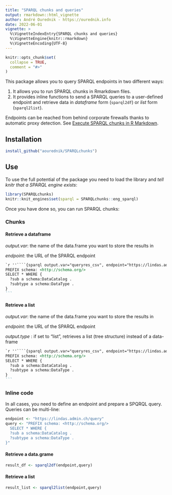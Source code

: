 ```yaml
---
title: "SPARQL chunks and queries"
output: rmarkdown::html_vignette
author: André Ourednik - https://ourednik.info
date: 2022-06-01
vignette: >
  %\VignetteIndexEntry{SPARQL chunks and queries}
  %\VignetteEngine{knitr::rmarkdown}
  %\VignetteEncoding{UTF-8}
---
```


```r
knitr::opts_chunk$set(
  collapse = TRUE,
  comment = "#>"
)
```

This package allows you to query SPARQL endpoints in two different ways: 

1. It allows you to run SPARQL chunks in Rmarkdown files. 
2. It provides inline functions to send a SPARQL queries to a user-defined endpoint and retrieve data in _dataframe_ form (`sparql2df`) or _list_ form (`sparql2list`). 

Endpoints can be reached from behind corporate firewalls thanks to automatic proxy detection. See [Execute SPARQL chunks in R Markdown](https://ourednik.info/maps/2021/12/14/execute-sparql-chunks-in-r-markdown/).

## Installation

```r
install_github("aourednik/SPARQLchunks")
```

## Use

To use the full potential of the package you need to load the library and _tell knitr that a SPARQL engine exists_: 

```r
library(SPARQLchunks)
knitr::knit_engines$set(sparql = SPARQLchunks::eng_sparql)
```

Once you have done so, you can run SPARQL chunks:

### Chunks

#### Retrieve a dataframe

_output.var_: the name of the data.frame you want to store the results in

_endpoint_: the URL of the SPARQL endpoint


````markdown
`r ''````{sparql output.var="queryres_csv", endpoint="https://lindas.admin.ch/query"}
PREFIX schema: <http://schema.org/>
SELECT * WHERE {
  ?sub a schema:DataCatalog .
  ?subtype a schema:DataType .
}
```
````

####  Retrieve a list

_output.var_: the name of the data.frame you want to store the results in

_endpoint_: the URL of the SPARQL endpoint

_output.type_ : if set to "list", retrieves a list (tree structure) instead of a data-frame 

````markdown
`r ''````{sparql output.var="queryres_csv", endpoint="https://lindas.admin.ch/query"}
PREFIX schema: <http://schema.org/>
SELECT * WHERE {
  ?sub a schema:DataCatalog .
  ?subtype a schema:DataType .
}
```
````

### Inline code

In all cases, you need to define an endpoint and prepare a SPQRQL query. Queries can be multi-line:

```r
endpoint <- "https://lindas.admin.ch/query"
query <- "PREFIX schema: <http://schema.org/>
  SELECT * WHERE {
  ?sub a schema:DataCatalog .
  ?subtype a schema:DataType .
}"
```


#### Retrieve a data.grame

```r
result_df <- sparql2df(endpoint,query)
```


#### Retrieve a list

```r
result_list <- sparql2list(endpoint,query)
```


